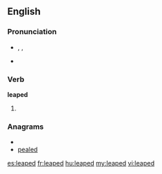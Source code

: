 ==English==

===Pronunciation===
* {{enPR|lēpt}}, {{IPA|/liːpt/}}, {{SAMPA|/li:pt/}}
* {{audio|En-us-leaped.ogg|Audio (US)}}

===Verb===
'''leaped'''

# {{past of|[[leap]]}}

===Anagrams===
* {{alphagram|adeelp}}
* [[pealed#English|pealed]]

[[es:leaped]]
[[fr:leaped]]
[[hu:leaped]]
[[my:leaped]]
[[vi:leaped]]